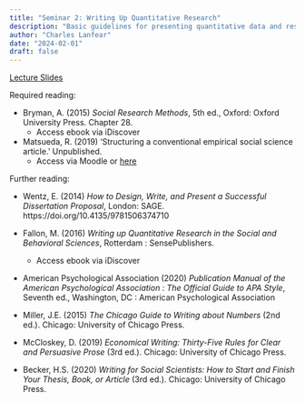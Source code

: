```yaml
---
title: "Seminar 2: Writing Up Quantitative Research"
description: "Basic guidelines for presenting quantitative data and results"
author: "Charles Lanfear"
date: "2024-02-01"
draft: false
---
```


[Lecture Slides](https://clanfear.github.io/ioc_crmw/_lectures/2_writing-up-quantitative-research/slides_writing-up-quantitative-research.html)

Required reading:

* Bryman, A. (2015) *Social Research Methods*, 5th ed., Oxford: Oxford University Press. Chapter 28.
   * Access ebook via iDiscover

* Matsueda, R. (2019) ‘Structuring a conventional empirical social science article.’ Unpublished.
   * Access via Moodle or [here](https://clanfear.github.io/ioc_crmw/_lectures/6_writing-up-quantitative-research/reading/S6 Matsueda (2019) Structuring a conventional empirical social science article.pdf)

Further reading:

* Wentz, E. (2014)  *How to Design, Write, and Present a Successful Dissertation Proposal*, London: SAGE.
 https://doi.org/10.4135/9781506374710

* Fallon, M. (2016) *Writing up Quantitative Research in the Social and Behavioral Sciences*, Rotterdam : SensePublishers.
   * Access ebook via iDiscover

* American Psychological Association (2020) *Publication Manual of the American Psychological Association : The Official Guide to APA Style*, Seventh ed., Washington, DC : American Psychological Association

* Miller, J.E. (2015) *The Chicago Guide to Writing about Numbers* (2nd ed.). Chicago: University of Chicago Press.

* McCloskey, D. (2019) *Economical Writing: Thirty-Five Rules for Clear and Persuasive Prose* (3rd ed.). Chicago: University of Chicago Press.

* Becker, H.S. (2020) *Writing for Social Scientists: How to Start and Finish Your Thesis, Book, or Article* (3rd ed.). Chicago: University of Chicago Press.
